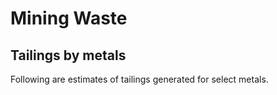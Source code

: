 # Mining Waste

## Tailings by metals
Following are estimates of tailings generated for select metals.